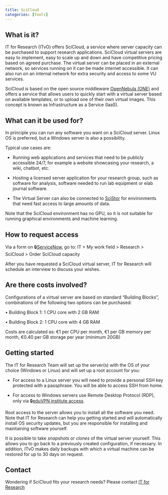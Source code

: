 ```yaml
---
title: SciCloud
categories: [Tools]
---
```

## What is it?
IT for Research (ITvO) offers SciCloud, a service where server capacity can be purchased to support research applications. SciCloud virtual servers are easy to implement, easy to scale up and down and have competitive pricing based on agreed purchase. The virtual server can be placed in an external network, so services running on it can be made internet accessible. It can also run on an internal network for extra security and access to some VU services.

SciCloud is based on the open source middleware [OpenNebula (ONE)](https://opennebula.io/) and offers a service that allows users to quickly start with a virtual server based on available templates, or to upload one of their own virtual images. This concept is known as Infrastructure as a Service (IaaS).

## What can it be used for?
In principle you can run any software you want on a SciCloud server. Linux OS is preferred, but a Windows server is also a possibility.

Typical use cases are:

- Running web applications and services that need to be publicly accessible 24/7, for example a website showcasing your research, a wiki, chatbot, etc.

- Hosting a licensed server application for your research group, such as software for analysis, software needed to run lab equipment or elab journal software.

- The Virtual Server can also be connected to [SciStor](../topics/scistor.qmd) for environments that need fast access to large amounts of data.

Note that the SciCloud environment has no GPU, so it is not suitable for running graphical environments and machine learning.

## How to request access
Via a form on 🔒[ServiceNow](https://services.vu.nl/esc), go to: IT > My work field > Research > SciCloud > Order SciCloud capacity

After you have requested a SciCloud virtual server, IT for Research will schedule an interview to discuss your wishes.

## Are there costs involved?
Configurations of a virtual server are based on standard "Building Blocks", combinations of the following two options can be purchased:

• Building Block 1: 1 CPU core with 2 GB RAM

• Building Block 2: 1 CPU core with 4 GB RAM

Costs are calculated as: €1 per CPU per month, €1 per GB memory per month, €0.40 per GB storage per year (minimum 20GB)

## Getting started
The IT for Research Team will set up the server(s) with the OS of your choice (Windows or Linux) and will set up a root account for you:

- For access to a Linux server you will need to provide a personal SSH key protected with a passphrase. You will be able to access SSH from home.

- For access to Windows servers use Remote Desktop Protocol (RDP), only via 🔒[eduVPN institute access](https://vu.eduvpn.nl).

Root access to the server allows you to install all the software you need. Note that IT for Research can help you getting started and will automatically install OS security updates, but you are responsible for installing and maintaining software yourself.

It is possible to take _snapshots_ or _clones_ of the virtual server yourself. This allows you to go back to a previously created configuration, if necessary. In addition, ITvO makes daily backups with which a virtual machine can be restored for up to 30 days on request.

## Contact
Wondering if SciCloud fits your research needs? Please contact [IT for Research](mailto:itvo.it@vu.nl)

